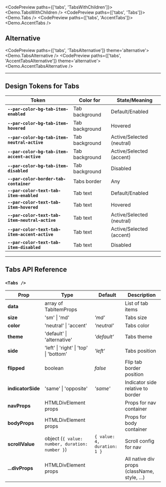 
<CodePreview paths={['tabs', 'TabsWithChildren']}>
  <Demo.TabsWithChildren />
</CodePreview>
<CodePreview paths={['tabs', 'Tabs']}>
  <Demo.Tabs />
</CodePreview>
<CodePreview paths={['tabs', 'AccentTabs']}>
  <Demo.AccentTabs />
</CodePreview>

## Alternative

<CodePreview paths={['tabs', 'TabsAlternative']} theme='alternative'>
  <Demo.TabsAlternative />
</CodePreview>
<CodePreview paths={['tabs', 'AccentTabsAlternative']} theme='alternative'>
  <Demo.AccentTabsAlternative />
</CodePreview>

---

## Design Tokens for Tabs

| **Token**                                      | **Color for**  | **State/Meaning**         |
| ---------------------------------------------- | -------------- | ------------------------- |
| **`--par-color-bg-tab-item-enabled`**          | Tab background | Default/Enabled           |
| **`--par-color-bg-tab-item-hovered`**          | Tab background | Hovered                   |
| **`--par-color-bg-tab-item-neutral-active`**   | Tab background | Active/Selected (neutral) |
| **`--par-color-bg-tab-item-accent-active`**    | Tab background | Active/Selected (accent)  |
| **`--par-color-bg-tab-item-disabled`**         | Tab background | Disabled                  |
| **`--par-color-border-tab-container`**         | Tabs border    | Any                       |
| **`--par-color-text-tab-item-enabled`**        | Tab text       | Default/Enabled           |
| **`--par-color-text-tab-item-hovered`**        | Tab text       | Hovered                   |
| **`--par-color-text-tab-item-neutral-active`** | Tab text       | Active/Selected (neutral) |
| **`--par-color-text-tab-item-accent-active`**  | Tab text       | Active/Selected (accent)  |
| **`--par-color-text-tab-item-disabled`**       | Tab text       | Disabled                  |

---

## Tabs API Reference

### `<Tabs />`

| **Prop**          | **Type**                                       | **Default**                 | **Description**                              |
| ----------------- | ---------------------------------------------- | --------------------------- | -------------------------------------------- |
| **data**          | array of TabItemProps                          |                             | List of tab items                            |
| **size**          | 'sm' \| 'md'                                   | _'md'_                      | Tabs size                                    |
| **color**         | 'neutral' \| 'accent'                          | _'neutral'_                 | Tabs color                                   |
| **theme**         | 'default' \| 'alternative'                     | _'default'_                 | Tabs theme                                   |
| **side**          | 'left' \| 'right' \| 'top' \| 'bottom'         | _'left'_                    | Tabs position                                |
| **flipped**       | boolean                                        | _false_                     | Flip tab border position                     |
| **indicatorSide** | 'same' \| 'opposite'                           | _'same'_                    | Indicator side relative to border            |
| **navProps**      | HTMLDivElement props                           |                             | Props for nav container                      |
| **bodyProps**     | HTMLDivElement props                           |                             | Props for body container                     |
| **scrollValue**   | object (`{ value: number, duration: number }`) | `{ value: 4, duration: 1 }` | Scroll config for nav                        |
| **...divProps**   | HTMLDivElement props                           |                             | All native div props (className, style, ...) |
